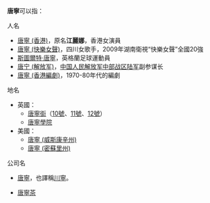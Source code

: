 '''唐寧'''可以指：

;人名
*[[唐寧_(香港)|唐寧 (香港)]]，原名'''江麗娜'''，香港女演員
*[[唐寧_(快樂女聲)|唐寧 (快樂女聲)]]，四川女歌手，2009年湖南衛視“快樂女聲”全國20強
*[[斯圖爾特·唐寧|斯圖爾特·唐寧]]，英格蘭足球運動員
*[[唐宁_(解放军)|唐宁 (解放军)]]，[[中国人民解放军中部战区陆军|中国人民解放军中部战区陆军]]副参谋长
*[[唐寧_(香港編劇)|唐寧 (香港編劇)]]，1970-80年代的編劇

;地名
*英國：
**[[唐寧街|唐寧街]]（[[唐寧街10號|10號]]、[[唐寧街11號|11號]]、[[唐寧街12號|12號]]）
**[[唐寧學院|唐寧學院]]
*美國：
**[[唐寧_(威斯康辛州)|唐寧 (威斯康辛州)]]
**[[唐寧_(密蘇里州)|唐寧 (密蘇里州)]]

;公司名
*[[川宁|唐寧]]，也譯稱[[川寧|川寧]]。

*[[唐寧茶|唐寧茶]]

{{disambig|T|cat=二字消歧义}}